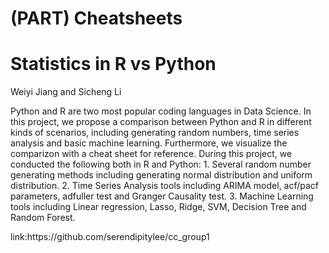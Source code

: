 # (PART) Cheatsheets {-}

# Statistics in R vs Python

Weiyi Jiang and Sicheng Li

Python and R are two most popular coding languages in Data Science. In this project, we propose a comparison between Python and R in different kinds of scenarios, including generating random numbers, time series analysis and basic machine learning. Furthermore, we visualize the comparizon with a cheat sheet for reference. During this project, we conducted the following both in R and Python:
1. Several random number generating methods including generating normal distribution and uniform distribution.
2. Time Series Analysis tools including ARIMA model, acf/pacf parameters,  adfuller test and Granger Causality test.
3. Machine Learning tools including Linear regression, Lasso, Ridge, SVM, Decision Tree and Random Forest.

link:https://github.com/serendipitylee/cc_group1
